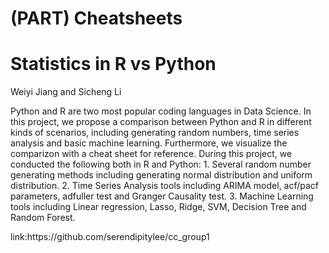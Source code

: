 # (PART) Cheatsheets {-}

# Statistics in R vs Python

Weiyi Jiang and Sicheng Li

Python and R are two most popular coding languages in Data Science. In this project, we propose a comparison between Python and R in different kinds of scenarios, including generating random numbers, time series analysis and basic machine learning. Furthermore, we visualize the comparizon with a cheat sheet for reference. During this project, we conducted the following both in R and Python:
1. Several random number generating methods including generating normal distribution and uniform distribution.
2. Time Series Analysis tools including ARIMA model, acf/pacf parameters,  adfuller test and Granger Causality test.
3. Machine Learning tools including Linear regression, Lasso, Ridge, SVM, Decision Tree and Random Forest.

link:https://github.com/serendipitylee/cc_group1
